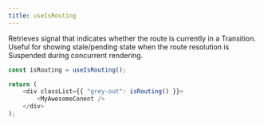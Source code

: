 ```yaml
---
title: useIsRouting
---
```


Retrieves signal that indicates whether the route is currently in a Transition.
Useful for showing stale/pending state when the route resolution is Suspended during concurrent rendering.

```js
const isRouting = useIsRouting();

return (
	<div classList={{ "grey-out": isRouting() }}>
		<MyAwesomeConent />
	</div>
);
```
